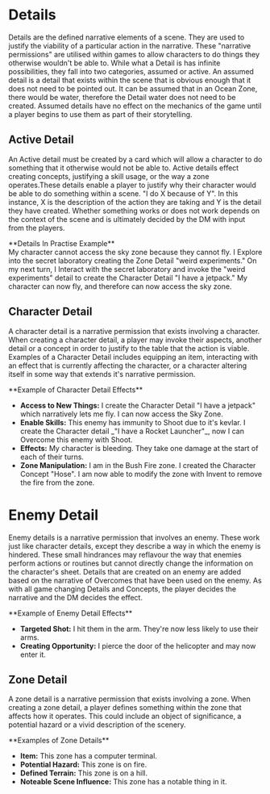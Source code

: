 
# Details

Details are the defined narrative elements of a scene. They are used to justify the viability of a particular action in the narrative. These "narrative permissions" are utilised within games to allow characters to do things they otherwise wouldn't be able to. While what a Detail is has infinite possibilities, they fall into two categories, assumed or active. An assumed detail is a detail that exists within the scene that is obvious enough that it does not need to be pointed out. It can be assumed that in an Ocean Zone, there would be water, therefore the Detail water does not need to be created. Assumed details have no effect on the mechanics of the game until a player begins to use them as part of their storytelling.

## Active Detail

An Active detail must be created by a card which will allow a character to do something that it otherwise would not be able to. Active details effect creating concepts, justifying a skill usage, or the way a zone operates.These details enable a player to justify why their character would be able to do something within a scene. "I do X because of Y". In this instance, X is the description of the action they are taking and Y is the detail they have created. Whether something works or does not work depends on the context of the scene and is ultimately decided by the DM with input from the players.

<Callout emoji="✨">
    **Details In Practise Example** <br />
    My character cannot access the sky zone because they cannot fly. I Explore into the secret laboratory
    creating the Zone Detail "weird experiments." On my next turn, I Interact with the secret laboratory
    and invoke the "weird experiments" detail to create the Character Detail "I have a jetpack." My character
    can now fly, and therefore can now access the sky zone.
</Callout>

## Character Detail

A character detail is a narrative permission that exists involving a character. When creating a character detail, a player may invoke their aspects, another detail or a concept in order to justify to the table that the action is viable. Examples of a Character Detail includes equipping an item, interacting with an effect that is currently affecting the character, or a character altering itself in some way that extends it's narrative permission.

<Callout emoji="✨">
    **Example of Character Detail Effects** <br />
    <ul>
        <li>
            <strong>Access to New Things:</strong> I create the Character Detail "I have a jetpack"
            which narratively lets me fly. I can now access the Sky Zone.
        </li>
        <li>
            <strong>Enable Skills:</strong> This enemy has immunity to Shoot due to it's kevlar. I
            create the Character detail _"I have a Rocket Launcher"_, now I can Overcome this enemy
            with Shoot.
        </li>
        <li>
            <strong>Effects:</strong> My character is bleeding. They take one damage at the start of
            each of their turns.
        </li>
        <li>
            <strong>Zone Manipulation:</strong> I am in the Bush Fire zone. I created the Character
            Concept "Hose". I am now able to modify the zone with Invent to remove the fire from the
            zone.
        </li>
    </ul>
</Callout>

# Enemy Detail

Enemy details is a narrative permission that involves an enemy. These work just like character details, except they describe a way in which the enemy is hindered. These small hindrances may reflavour the way that enemies perform actions or routines but cannot directly change the information on the character's sheet. Details that are created on an enemy are added based on the narrative of Overcomes that have been used on the enemy. As with all game changing Details and Concepts, the player decides the narrative and the DM decides the effect.

<Callout emoji="✨">
    **Example of Enemy Detail Effects** <br />
    <ul>
        <li>
            <strong>Targeted Shot:</strong> I hit them in the arm. They're now less likely to use
            their arms.
        </li>
        <li>
            <strong>Creating Opportunity:</strong> I pierce the door of the helicopter and may now
            enter it.
        </li>
    </ul>
</Callout>

## Zone Detail

A zone detail is a narrative permission that exists involving a zone. When creating a zone detail, a player defines something within the zone that affects how it operates. This could include an object of significance, a potential hazard or a vivid description of the scenery.

<Callout emoji="✨">
    **Examples of Zone Details** <br />
    <ul>
        <li>
            <strong>Item:</strong> This zone has a computer terminal.
        </li>
        <li>
            <strong>Potential Hazard:</strong> This zone is on fire.
        </li>
        <li>
            <strong>Defined Terrain:</strong> This zone is on a hill.
        </li>
        <li>
            <strong>Noteable Scene Influence:</strong> This zone has a notable thing in it.
        </li>
    </ul>
</Callout>
